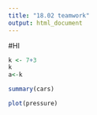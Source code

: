 ```yaml
---
title: "18.02 teamwork"
output: html_document
---
```

#HI
```r
k <- 7+3
k
a<-k
```



```r
summary(cars)
```



```r
plot(pressure)
```


